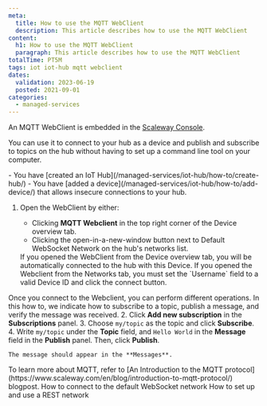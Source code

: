 ```yaml
---
meta:
  title: How to use the MQTT WebClient
  description: This article describes how to use the MQTT WebClient
content:
  h1: How to use the MQTT WebClient
  paragraph: This article describes how to use the MQTT WebClient
totalTime: PT5M
tags: iot iot-hub mqtt webclient
dates:
  validation: 2023-06-19
  posted: 2021-09-01
categories:
  - managed-services
---
```


An MQTT WebClient is embedded in the [Scaleway Console](https://console.scaleway.com/iot-hub/hubs).

You can use it to connect to your hub as a device and publish and subscribe to topics on the hub without having to set up a command line tool on your computer.

<Macro id="iam-requirements" />

<Message type="requirement">
  - You have [created an IoT Hub](/managed-services/iot-hub/how-to/create-hub/)
  - You have [added a device](/managed-services/iot-hub/how-to/add-device/) that allows insecure connections to your hub.
</Message>

1. Open the WebClient by either:
    - Clicking **MQTT Webclient** in the top right corner of the Device overview tab.
    - Clicking the open-in-a-new-window button next to Default WebSocket Network on the hub's networks list.

    <Message type="note">
      If you opened the WebClient from the Device overview tab, you will be automatically connected to the hub with this Device. If you opened the Webclient from the Networks tab, you must set the `Username` field to a valid Device ID and click the connect button.
    </Message>

  Once you connect to the Webclient, you can perform different operations. In this how to, we indicate how to subscribe to a topic, publish a message, and verify the message was received.
2. Click **Add new subscription** in the **Subscriptions** panel.
3. Choose `my/topic` as the topic and click **Subscribe**.
4. Write `my/topic` under the **Topic** field, and `Hello World` in the **Message** field in the **Publish** panel. Then, click **Publish**.

    The message should appear in the **Messages**.

<Lightbox src="scaleway-iothub-webclient.webp" size="large" alt=""/>

<Message type="note">
  To learn more about MQTT, refer to [An Introduction to the MQTT protocol](https://www.scaleway.com/en/blog/introduction-to-mqtt-protocol/) blogpost.
</Message>


<Navigation title="See Also">
  <PreviousButton to="/managed-services/iot-hub/how-to/connect-default-websocket-network/">How to connect to the default WebSocket network</PreviousButton>
  <NextButton to="/managed-services/iot-hub/how-to/setup-use-rest-network/">How to set up and use a REST network</NextButton>
</Navigation>
